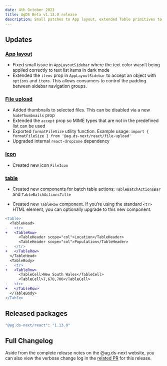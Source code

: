 ```yaml
---
date: 4th October 2023
title: AgDS Beta v1.13.0 release
description: Small patches to App layout, extended Table primitives to support batch actions, plus various bug fixes and improvements.
---
```


## Updates

### [App layout](/components/app-layout)

- Fixed small issue in `AppLayoutSidebar` where the text color wasn’t being applied correctly to text list items in dark mode
- Extended the `items` prop in `AppLayoutSidebar` to accept an object with `options` and `items`. This allows consumers to control the padding between sidebar navigation groups.

### [File upload](/components/file-upload)

- Added thumbnails to selected files. This can be disabled via a new `hideThumbnails` prop
- Extended the `accept` prop so MIME types that are not in the predefined list can be used
- Exported `formatFileSize` utility function. Example usage: `import { formatFileSize } from '@ag.ds-next/react/file-upload'`
- Upgraded internal `react-dropzone` dependency

### [Icon](/components/icon)

- Created new icon `FileIcon`

### [table](/components/table)

- Created new components for batch table actions: `TableBatchActionsBar` and `TableBatchActionsTitle`

- Created new `TableRow` component. If you’re using the standard `<tr>` HTML element, you can optionally upgrade to this new component.

```diff
<Table>
  <TableHead>
-   <tr>
+   <TableRow>
      <TableHeader scope="col">Location</TableHeader>
      <TableHeader scope="col">Population</TableHeader>
-   </tr>
+   </TableRow>
  </TableHead>
  <TableBody>
-   <tr>
+   <TableRow>
      <TableCell>New South Wales</TableCell>
      <TableCell>7,670,700</TableCell>
-   <tr>
+   </TableRow>
  </TableBody>
</Table>
```

## Released packages

```sh
"@ag.ds-next/react": "1.13.0"
```

## Full Changelog

Aside from the complete release notes on the @ag.ds-next website, you can also view the verbose change log in the [related PR](https://github.com/agriculturegovau/agds-next/pull/1402) for this release.
